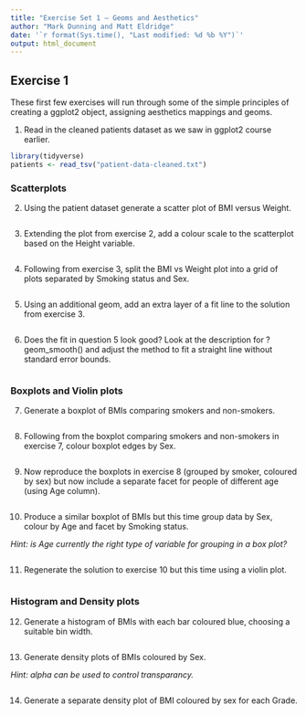 ```yaml
---
title: "Exercise Set 1 — Geoms and Aesthetics"
author: "Mark Dunning and Matt Eldridge"
date: '`r format(Sys.time(), "Last modified: %d %b %Y")`'
output: html_document
---
```



## Exercise 1

These first few exercises will run through some of the simple principles of creating a ggplot2 object, assigning aesthetics mappings and geoms.


1. Read in the cleaned patients dataset as we saw in ggplot2 course earlier.

```r
library(tidyverse)
patients <- read_tsv("patient-data-cleaned.txt")
```

### Scatterplots

2. Using the patient dataset generate a scatter plot of BMI versus Weight.

```r

```

3. Extending the plot from exercise 2, add a colour scale to the scatterplot based on the Height variable.

```r

```

4. Following from exercise 3, split the BMI vs Weight plot into a grid of plots separated by Smoking status and Sex.

```r

```

5. Using an additional geom, add an extra layer of a fit line to the solution from exercise 3.

```r

```

6. Does the fit in question 5 look good? Look at the description for ?geom_smooth() and adjust the method to fit a straight line without standard error bounds.

```r

```

### Boxplots and Violin plots

7. Generate a boxplot of BMIs comparing smokers and non-smokers.

```r

```


8. Following from the boxplot comparing smokers and non-smokers in exercise 7, colour boxplot edges by Sex.

```r

```

9. Now reproduce the boxplots in exercise 8 (grouped by smoker, coloured by sex) but now include a separate facet for people of different age (using Age column).

```r

```

10. Produce a similar boxplot of BMIs but this time group data by Sex, colour by Age and facet by Smoking status.

_Hint: is Age currently the right type of variable for grouping in a box plot?_

```r

```

11. Regenerate the solution to exercise 10 but this time using a violin plot.

```r

```


### Histogram and Density plots

12. Generate a histogram of BMIs with each bar coloured blue, choosing a suitable bin width.

```r

```

13. Generate density plots of BMIs coloured by Sex.

_Hint: alpha can be used to control transparancy._

```r

```

14. Generate a separate density plot of BMI coloured by sex for each Grade.
```r

```


<br>


